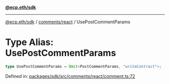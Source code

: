 [**@ecp.eth/sdk**](../../../index.mdx)

***

[@ecp.eth/sdk](/sdk-reference/index.mdx) / [comments/react](/sdk-reference/comments/react/index.mdx) / UsePostCommentParams

# Type Alias: UsePostCommentParams

```ts
type UsePostCommentParams = Omit<PostCommentParams, "writeContract">;
```

Defined in: [packages/sdk/src/comments/react/comment.ts:72](https://github.com/ecp-eth/comments-monorepo/blob/main/packages/sdk/src/comments/react/comment.ts#L72)
